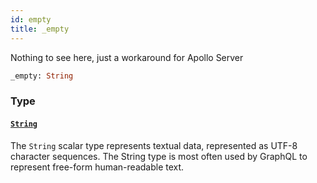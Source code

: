 ```yaml
---
id: empty
title: _empty
---
```


Nothing to see here, just a workaround for Apollo Server

```graphql
_empty: String

```

### Type

#### [`String`](/developers/shared-apis/adminidentity-api/graphql/reference/scalars/string)

The `String` scalar type represents textual data, represented as UTF-8 character sequences. The String type is most often used by GraphQL to represent free-form human-readable text.

